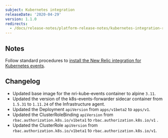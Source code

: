 ```yaml
---
subject: Kubernetes integration
releaseDate: '2020-04-29'
version: 1.1.0
redirects:
  - /docs/release-notes/platform-release-notes/kubernetes-integration-release-notes/new-relic-integration-kubernetes-events-110
---
```


## Notes

Follow standard procedures to [install the New Relic integration for Kubernetes events](/docs/integrations/kubernetes-integration/kubernetes-events/install-kubernetes-events-integration).

## Changelog

* Updated base image for the nri-kube-events container to alpine `3.11`.
* Updated the version of the k8s-events-forwarder sidecar container from `1.5.31` to `1.11.24` of the Infrastructure agent.
* Updated the Deployment `apiVersion` from `apps/v1beta2` to `apps/v1`.
* Updated the ClusterRoleBinding `apiVersion` from `rbac.authorization.k8s.io/v1beta1` to `rbac.authorization.k8s.io/v1` .
* Updated the ClusterRole `apiVersion` from `rbac.authorization.k8s.io/v1beta1` to `rbac.authorization.k8s.io/v1`.
